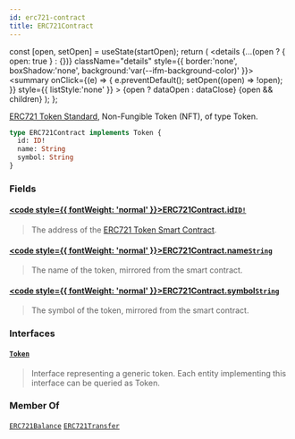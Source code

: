 ```yaml
---
id: erc721-contract
title: ERC721Contract
---
```









  const [open, setOpen] = useState(startOpen);
  return (
    <details {...(open ? { open: true } : {})} className="details" style={{ border:'none', boxShadow:'none', background:'var(--ifm-background-color)' }}>
      <summary
        onClick={(e) => {
          e.preventDefault();
          setOpen((open) => !open);
        }}
        style={{ listStyle:'none' }}
      >
      {open ? dataOpen : dataClose}
      </summary>
      {open && children}
    </details>
  );
};








[ERC721 Token Standard](https://eips.ethereum.org/EIPS/eip-721), Non-Fungible Token (NFT), of type Token.


```graphql
type ERC721Contract implements Token {
  id: ID!
  name: String
  symbol: String
}
```




### Fields

#### [<code style={{ fontWeight: 'normal' }}>ERC721Contract.<b>id</b></code>](#)<Bullet />[`ID!`](/docs/next/subgraph/reference-guide/scalars/id) <Badge class="badge badge--secondary" text="non-null"/> <Badge class="badge badge--secondary" text="scalar"/> 
> 
> 
>  The address of the [ERC721 Token Smart Contract](https://eips.ethereum.org/EIPS/eip-721). 
> 

#### [<code style={{ fontWeight: 'normal' }}>ERC721Contract.<b>name</b></code>](#)<Bullet />[`String`](/docs/next/subgraph/reference-guide/scalars/string) <Badge class="badge badge--secondary" text="scalar"/> 
> 
> 
>  The name of the token, mirrored from the smart contract. 
> 

#### [<code style={{ fontWeight: 'normal' }}>ERC721Contract.<b>symbol</b></code>](#)<Bullet />[`String`](/docs/next/subgraph/reference-guide/scalars/string) <Badge class="badge badge--secondary" text="scalar"/> 
> 
> 
>  The symbol of the token, mirrored from the smart contract. 
> 

### Interfaces

#### [`Token`](/docs/next/subgraph/reference-guide/interfaces/token) <Badge class="badge badge--secondary" text="interface"/> 
> 
> 
> Interface representing a generic token. Each entity implementing this interface can be queried as Token.
> 





### Member Of

[`ERC721Balance`](/docs/next/subgraph/reference-guide/objects/erc721-balance)  <Badge class="badge badge--secondary" text="object"/><Bullet />[`ERC721Transfer`](/docs/next/subgraph/reference-guide/objects/erc721-transfer)  <Badge class="badge badge--secondary" text="object"/>

